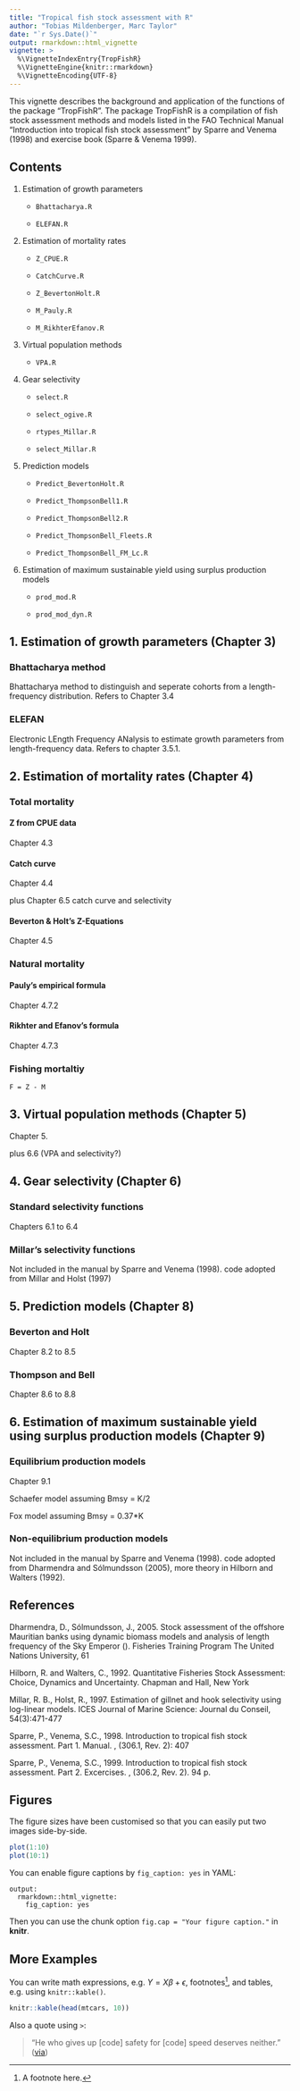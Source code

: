 ```yaml
---
title: "Tropical fish stock assessment with R"
author: "Tobias Mildenberger, Marc Taylor"
date: "`r Sys.Date()`"
output: rmarkdown::html_vignette
vignette: >
  %\VignetteIndexEntry{TropFishR}
  %\VignetteEngine{knitr::rmarkdown}
  %\VignetteEncoding{UTF-8}
---
```


This vignette describes the background and application of the functions of the package "TropFishR".
The package TropFishR is a compilation of fish stock assessment methods and models listed in the FAO Technical Manual "Introduction into tropical fish stock assessment" by Sparre and Venema (1998) and exercise book (Sparre & Venema 1999).



## Contents

1. Estimation of growth parameters

    * `Bhattacharya.R`
    
    * `ELEFAN.R`

1. Estimation of mortality rates

    * `Z_CPUE.R`
   
    * `CatchCurve.R`
   
    * `Z_BevertonHolt.R`
   
    * `M_Pauly.R`
   
    * `M_RikhterEfanov.R`
   
1. Virtual population methods

    * `VPA.R`

1. Gear selectivity

    * `select.R`
    
    * `select_ogive.R`
    
    * `rtypes_Millar.R`
    
    * `select_Millar.R`

1. Prediction models

    * `Predict_BevertonHolt.R`

    * `Predict_ThompsonBell1.R`
    
    * `Predict_ThompsonBell2.R`
    
    * `Predict_ThompsonBell_Fleets.R`
    
    * `Predict_ThompsonBell_FM_Lc.R`

1. Estimation of maximum sustainable yield using surplus production models

    * `prod_mod.R`
    
    * `prod_mod_dyn.R`




## 1. Estimation of growth parameters (Chapter 3)

### Bhattacharya method

Bhattacharya method to distinguish and seperate cohorts from a length-frequency distribution. Refers to Chapter 3.4

### ELEFAN

Electronic LEngth Frequency ANalysis to estimate growth parameters from length-frequency data. Refers to chapter 3.5.1. 


## 2. Estimation of mortality rates (Chapter 4)


### Total mortality

#### Z from CPUE data

Chapter 4.3

#### Catch curve

Chapter 4.4

plus Chapter 6.5 catch curve and selectivity

#### Beverton & Holt's Z-Equations

Chapter 4.5



### Natural mortality

#### Pauly's empirical formula

Chapter 4.7.2

#### Rikhter and Efanov's formula

Chapter 4.7.3


### Fishing mortaltiy

` F = Z - M `

## 3. Virtual population methods (Chapter 5)

Chapter 5.

plus 6.6 (VPA and selectivity?)

## 4. Gear selectivity (Chapter 6)

### Standard selectivity functions

Chapters 6.1 to 6.4

### Millar's selectivity functions

Not included in the manual by Sparre and Venema (1998).
code adopted from Millar and Holst (1997)


## 5. Prediction models  (Chapter 8)

### Beverton and Holt

Chapter 8.2 to 8.5

### Thompson and Bell

Chapter 8.6 to 8.8

## 6. Estimation of maximum sustainable yield using surplus production models (Chapter 9)

### Equilibrium production models

Chapter 9.1

Schaefer model assuming Bmsy  = K/2 

Fox model assuming Bmsy = 0.37*K

### Non-equilibrium production models

Not included in the manual by Sparre and Venema (1998).
code adopted from Dharmendra and Sólmundsson (2005), more theory in Hilborn and Walters (1992).



## References

Dharmendra, D., Sólmundsson, J., 2005. Stock assessment of the offshore Mauritian banks
using dynamic biomass models and analysis of length frequency of the Sky Emperor
(\emph{Lethrinus mahsena}). Fisheries Training Program The United Nations University, 61

Hilborn, R. and Walters, C., 1992. Quantitative Fisheries Stock Assessment: Choice,
Dynamics and Uncertainty. Chapman and Hall, New York

Millar, R. B., Holst, R., 1997. Estimation of gillnet and hook selectivity
using log-linear models. ICES Journal of Marine Science: Journal du Conseil,
54(3):471-477

Sparre, P., Venema, S.C., 1998. Introduction to tropical fish stock assessment. Part 1. Manual. \emph{FAO Fisheries Technical Paper}, (306.1, Rev. 2): 407 

Sparre, P., Venema, S.C., 1999. Introduction to tropical fish stock assessment. Part 2. Excercises. \emph{FAO Fisheries Technical Paper}, (306.2, Rev. 2). 94 p.












## Figures

The figure sizes have been customised so that you can easily put two images side-by-side. 

```r
plot(1:10)
plot(10:1)
```

You can enable figure captions by `fig_caption: yes` in YAML:

    output:
      rmarkdown::html_vignette:
        fig_caption: yes

Then you can use the chunk option `fig.cap = "Your figure caption."` in **knitr**.

## More Examples

You can write math expressions, e.g. $Y = X\beta + \epsilon$, footnotes^[A footnote here.], and tables, e.g. using `knitr::kable()`.

```r
knitr::kable(head(mtcars, 10))
```

Also a quote using `>`:

> "He who gives up [code] safety for [code] speed deserves neither."
([via](https://twitter.com/hadleywickham/status/504368538874703872))
